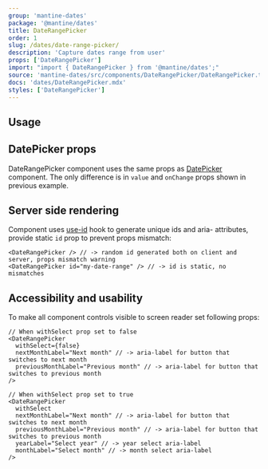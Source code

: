 ```yaml
---
group: 'mantine-dates'
package: '@mantine/dates'
title: DateRangePicker
order: 1
slug: /dates/date-range-picker/
description: 'Capture dates range from user'
props: ['DateRangePicker']
import: "import { DateRangePicker } from '@mantine/dates';"
source: 'mantine-dates/src/components/DateRangePicker/DateRangePicker.tsx'
docs: 'dates/DateRangePicker.mdx'
styles: ['DateRangePicker']
---
```



## Usage

<Demo data={DateRangePickerDemos.usage} />

## DatePicker props

DateRangePicker component uses the same props as [DatePicker](/dates/date-picker/) component.
The only difference is in `value` and `onChange` props shown in previous example.

## Server side rendering

Component uses [use-id](/hooks/use-id/) hook to generate unique ids and aria- attributes,
provide static `id` prop to prevent props mismatch:

```tsx
<DateRangePicker /> // -> random id generated both on client and server, props mismatch warning
<DateRangePicker id="my-date-range" /> // -> id is static, no mismatches
```

## Accessibility and usability

To make all component controls visible to screen reader set following props:

```tsx
// When withSelect prop set to false
<DateRangePicker
  withSelect={false}
  nextMonthLabel="Next month" // -> aria-label for button that switches to next month
  previousMonthLabel="Previous month" // -> aria-label for button that switches to previous month
/>

// When withSelect prop set to true
<DateRangePicker
  withSelect
  nextMonthLabel="Next month" // -> aria-label for button that switches to next month
  previousMonthLabel="Previous month" // -> aria-label for button that switches to previous month
  yearLabel="Select year" // -> year select aria-label
  monthLabel="Select month" // -> month select aria-label
/>
```
